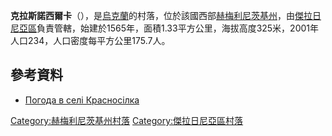 {{coord|49|15|37|N|27|16|33|E|scale:100000|display=title}}

'''克拉斯諾西爾卡'''（{{lang-uk|Красносілка}}），是[[烏克蘭|烏克蘭]]的村落，位於該國西部[[赫梅利尼茨基州|赫梅利尼茨基州]]，由[[傑拉日尼亞區|傑拉日尼亞區]]負責管轄，始建於1565年，面積1.33平方公里，海拔高度325米，2001年人口234，人口密度每平方公里175.7人。

==參考資料==
* [http://weather.in.ua/ua/hmel'nickaja/12156 Погода в селі Красносілка]{{Wayback|url=http://weather.in.ua/ua/hmel%27nickaja/12156 |date=20160305090743 }}

{{DEFAULTSORT:Красносілка}}
[[Category:赫梅利尼茨基州村落|Category:赫梅利尼茨基州村落]]
[[Category:傑拉日尼亞區村落|Category:傑拉日尼亞區村落]]


{{Khmelnytskyi-geo-stub}}